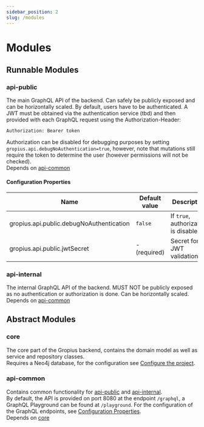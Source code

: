 ```yaml
---
sidebar_position: 2
slug: /modules
---
```


# Modules

## Runnable Modules

### api-public

The main GraphQL API of the backend.
Can safely be publicly exposed and can be horizontally scaled. 
By default, users have to be authenticated. A JWT must be obtained via the authentication service (tbd) and then provided with each GraphQL request using the Authorization-Header:
```
Authorization: Bearer token
```
Authorization can be disabled for debugging purposes by setting `gropius.api.debugNoAuthentication=true`, however, note that mutations still require the token to determine the user (however permissions will not be checked).  
Depends on [api-common](#api-common)

#### Configuration Properties
|Name|Default value|Description|
|--|--|--|
|gropius.api.public.debugNoAuthentication|`false`|If `true`, authorization is disabled|
|gropius.api.public.jwtSecret|- (required)|Secret for JWT validation|

### api-internal

The internal GraphQL API of the backend.
MUST NOT be publicly exposed as no authentication or authorization is done.
Can be horizontally scaled.  
Depends on [api-common](#api-common)

## Abstract Modules

### core

The core part of the Gropius backend, contains the domain model as well as service and repository classes.  
Requires a Neo4j database, for the configuration see [Configure the project](https://docs.spring.io/spring-data/neo4j/docs/current/reference/html/#configure-spring-boot-project).

### api-common

Contains common functionality for [api-public](#api-public) and [api-internal](#api-internal).  
By default, the API is provided on port 8080 at the endpoint `/graphql`, a GraphQL Playground can be found at `/playground`. 
For the configuration of the GraphQL endpoints, see [Configuration Properties](https://opensource.expediagroup.com/graphql-kotlin/docs/server/spring-server/spring-properties).  
Depends on [core](#core)